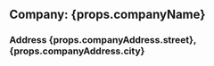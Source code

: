 ## Company: {props.companyName}

### Address {props.companyAddress.street}, {props.companyAddress.city}